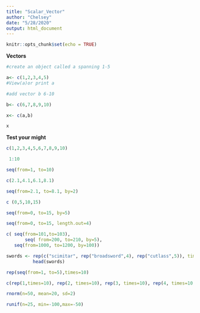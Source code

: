 ---
title: "Scalar_Vector"
author: "Chelsey"
date: "5/28/2020"
output: html_document
---

```{r setup, include=FALSE}
knitr::opts_chunk$set(echo = TRUE)
```

**Vectors**
```{r numeric vectors}
#create an object called a spanning 1-5

a<- c(1,2,3,4,5)
#View(a)or print a

#add vector b 6-10

b<- c(6,7,8,9,10)

x<- c(a,b)

x

```
**Test your might**
```{r test your might 1a}
c(1,2,3,4,5,6,7,8,9,10)
```
```{r test your might 1b}
 1:10
```
```{r test your might 1c}
seq(from=1, to=10)
```
```{r test your might 2a}
 
c(2.1,4.1,6.1,8.1)
```

```{r test your might 2b}
seq(from=2.1, to=8.1, by=2)
```
```{r test your might 3a}
c (0,5,10,15)
```
```{r test your might 3b}
seq(from=0, to=15, by=5)
```
```{r test your might 3c}
seq(from=0, to=15, length.out=4)
```
```{r test your might 4}
c( seq(from=101,to=103), 
       seq( from=200, to=210, by=5),
   seq(from=1000, to=1200, by=100))
```
```{r test your might 5}
swords <- rep(c("scimitar", rep("broadsword",4), rep("cutlass",5)), times =100) 
          head(swords)
```
```{r test your might 6}
rep(seq(from=1, to=5),times=10)
```
```{r test your might 7}
c(rep(1,times=10), rep(2, times=10), rep(3, times=10), rep(4, times=10, rep (5, times=10)))
```
```{r test your might 8}
rnorm(n=50, mean=20, sd=2)
```
```{r test your might 9}
runif(n=25, min=-100,max=-50)
```
